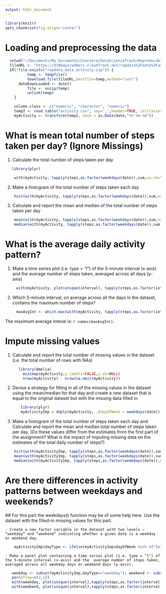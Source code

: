 ```yaml
---
output: html_document
---
```


<!-- global options, can override in code chunk header -->

```r
library(knitr)
opts_chunk$set(fig.align='center')
```

# Loading and preprocessing the data

```r
  setwd("~/Documents/My Documents/Coursera/DataScienceTrack/ReproducableResearch/project1Git")
  fileURL <- "https://d396qusza40orc.cloudfront.net/repdata%2Fdata%2Factivity.zip"
  if(!file.exists("repdata_data_activity.zip")) {
          temp <- tempfile()
          download.file(fileURL,destfile=temp,method="curl")
	  dateDownLoaded <- date()
          file <- unzip(temp)
          unlink(temp)
    }

    column.class <- c("numeric", "character", "numeric")
    temp2 <- read.table("activity.csv", sep=',',header=TRUE, colClasses=column.class)
    myActivity <- transform(temp2, date = as.Date(date,"%Y-%m-%d"))
```

# What is mean total number of steps taken per day? (Ignore Missings)

1. Calculate the total number of steps taken per day
 
```r
   library(plyr)

    with(myActivity, tapply(steps,as.factor(weekdays(date)),sum,na.rm=TRUE))
```
   
2.  Make a histogram of the total number of steps taken each day

```r
    hist(with(myActivity, tapply(steps,as.factor(weekdays(date)),sum,na.rm=TRUE)), breaks=10, main="Historgram of Total Number of Steps per Day",xlab="Total Steps", col="magenta")
```


3. Calculate and report the mean and median of the total number of steps taken per day

```r
    mean(with(myActivity, tapply(steps,as.factor(weekdays(date)),sum,na.rm=TRUE)))
    median(with(myActivity, tapply(steps,as.factor(weekdays(date)),sum,na.rm=TRUE)))
```


# What is the average daily activity pattern?

 1.  Make a time series plot (i.e. type = "l") of the 5-minute interval (x-axis) and the average number of steps taken, averaged across all days (y-axis)

```r
     with(myActivity, plot(unique(interval), tapply(steps,as.factor(interval),mean,na.rm=TRUE),type="l",xlab="5-Min Interval",ylab="Mean Steps",main="Interval vs. Mean Steps"))
```

 2.  Which 5-minute interval, on average across all the days in the dataset, contains the maximum number of steps?

```r
     maxAvgInt <- which.max(with(myActivity, tapply(steps,as.factor(interval),mean,na.rm=TRUE)))
```
The maximum average inteval is: `r names(maxAvgInt)`.

# Impute missing values

1.    Calculate and report the total number of missing values in the dataset (i.e. the total number of rows with NAs)

```r
      library(Amelia)
        missmap(myActivity,y.labels=FALSE,y.at=NULL)
        nrow(myActivity) - nrow(na.omit(myActivity))
```

2.    Devise a strategy for filling in all of the missing values in the dataset using the mean/median for that day
      and create a new dataset that is equal to the original dataset but with the missing data filled in.

```r
       library(plyr)
       myActivityImp = ddply(myActivity, .(dayOfWeek = weekdays(date)), transform, steps=ifelse(is.na(steps), mean(steps, na.rm=TRUE), steps))
```


3.    Make a histogram of the total number of steps taken each day and Calculate and report the mean and median total number of steps taken per day. 
      (Do these values differ from the estimates from the first part of the assignment? What is the impact of imputing missing data on the 
       estimates of the total daily number of steps?)

```r
    hist(with(myActivityImp, tapply(steps,as.factor(weekdays(date)),sum,na.rm=TRUE)), breaks=5, main="Historgram of Total Steps per Day (NA's Imputed)",xlab="Total Steps", col="magenta")
    mean(with(myActivityImp, tapply(steps,as.factor(weekdays(date)),sum,na.rm=TRUE)))
    median(with(myActivityImp, tapply(steps,as.factor(weekdays(date)),sum,na.rm=TRUE)))
```


# Are there differences in activity patterns between weekdays and weekends?

   ## For this part the weekdays() function may be of some help here. Use the dataset with the filled-in missing values for this part.

    - Create a new factor variable in the dataset with two levels – “weekday” and “weekend” indicating whether a given date is a weekday or weekend day.

```r
    myActivityImp$dayType <- ifelse(myActivityImp$dayOfWeek %in% c("Saturday","Sunday"), "weekend", "weekday")
```

    - Make a panel plot containing a time series plot (i.e. type = "l") of the 5-minute interval (x-axis) and the  average number of steps taken, averaged across all weekday days or weekend days (y-axis). 


```r
   weekday <- subset(myActivityImp,dayType=="weekday"); weekend <- subset(myActivityImp,dayType=="weekend")
   par(mfrow=c(2,1))
   with(weekday, plot(unique(interval),tapply(steps,as.factor(interval),mean,na.rm=TRUE),type="l", ylab='Average Steps', xlab='Interval', main='Week Day'))
   with(weekend, plot(unique(interval),tapply(steps,as.factor(interval),mean,na.rm=TRUE),type="l", ylab='Average Steps', xlab='Interval', main='Week End'))
```



